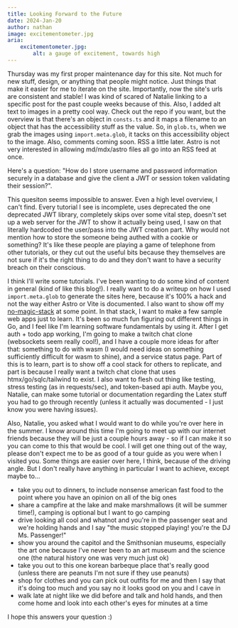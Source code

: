 ```yaml
---
title: Looking Forward to the Future
date: 2024-Jan-20
author: nathan
image: excitementometer.jpg
aria:
    excitementometer.jpg:
        alt: a gauge of excitement, towards high
---
```


Thursday was my first proper maintenance day for this site. Not much for new stuff, design, or anything that people might notice.
Just things that make it easier for me to iterate on the site. Importantly, now the site's urls are consistent and stable! I was
kind of scared of Natalie linking to a specific post for the past couple weeks because of this. Also, I added alt text to images
in a pretty cool way. Check out the repo if you want, but the overview is that there's an object in `consts.ts` and it maps a
filename to an object that has the accessibility stuff as the value. So, in `glob.ts`, when we grab the images using `import.meta.glob`,
it tacks on this accessibility object to the image. Also, comments coming soon. RSS a little later. Astro is not very interested 
in allowing md/mdx/astro files all go into an RSS feed at once.

Here's a question: "How do I store username and password information securely in a database and give the client a JWT or session token validating their session?". 

This quesiton seems impossible to answer. Even a high level overview, I can't find.
Every tutorial I see is incomplete, uses deprecated the one deprecated JWT library, completely skips over some vital step, doesn't set
up a web server for the JWT to show it actually being used, I saw on that literally hardcoded the user/pass into the JWT creation part. 
Why would not mention how to store the someone being authed with a cookie or something?
It's like these people are playing a game of telephone from other tutorials, or they cut out the useful bits because they themselves are
not sure if it's the right thing to do and they don't want to have a security breach on their conscious.

I think I'll write some tutorials. I've been wanting to do some kind of content in general (kind of like this blog!). I really
want to do a writeup on how I used `import.meta.glob` to generate the sites here, because it's 100% a hack and not the way either Astro or Vite
is documented. I also want to show off my [no-magic-stack](https://github.com/nathan-hello/no-magic-stack) at some point. In that stack, I want
to make a few sample web apps just to learn. It's been so much fun figuring out different things in Go, and I feel like I'm learning software
fundamentals by using it. After I get auth + todo app working, I'm going to make a twitch
chat clone (websockets seem really cool!), and I have a couple more ideas for after that: something to do with wasm (I would need ideas on
something sufficiently difficult for wasm to shine), and a service status page. Part of this is to learn, part is to show off a cool stack for
others to replicate, and part is because I really want a twitch chat clone that uses htmx/go/sqlc/tailwind to exist. I also want to 
flesh out thing like testing, stress testing (as in requests/sec), and token-based api auth. Maybe you, Natalie, can make 
some tutorial or documentation regarding the Latex stuff you had to go through recently (unless it actually was documented - I just know you were having issues).

Also, Natalie, you asked what I would want to do while you're over here in the summer. I know around this time I'm going to meet up with
our internet friends because they will be just a couple hours away - so if I can make it so you can come to this that would be cool. I will
get one thing out of the way, please don't expect me to be as good of a tour guide as you were when I visited you. Some things are easier 
over here, I think, because of the driving angle. But I don't really have anything in particular I want to achieve, except maybe to...

- take you out to dinners, to include nonsense american fast food to the point where you have an opinion on all of the big ones
- share a campfire at the lake and make marshmallows (it will be summer time!), camping is optional but I want to go camping
- drive looking all cool and whatnot and you're in the passenger seat and we're holding hands and I say "the music stopped playing! you're the DJ Ms. Passenger!" 
- show you around the capitol and the Smithsonian museums, especially the art one because I've never been to an art museum and the science one (the natural history one was very much just ok)
- take you out to this one korean barbeque place that's really good (unless there are peanuts I'm not sure if they use peanuts)
- shop for clothes and you can pick out outfits for me and then I say that it's doing too much and you say no it looks good on you and I cave in
- walk late at night like we did before and talk and hold hands, and then come home and look into each other's eyes for minutes at a time

I hope this answers your question :)